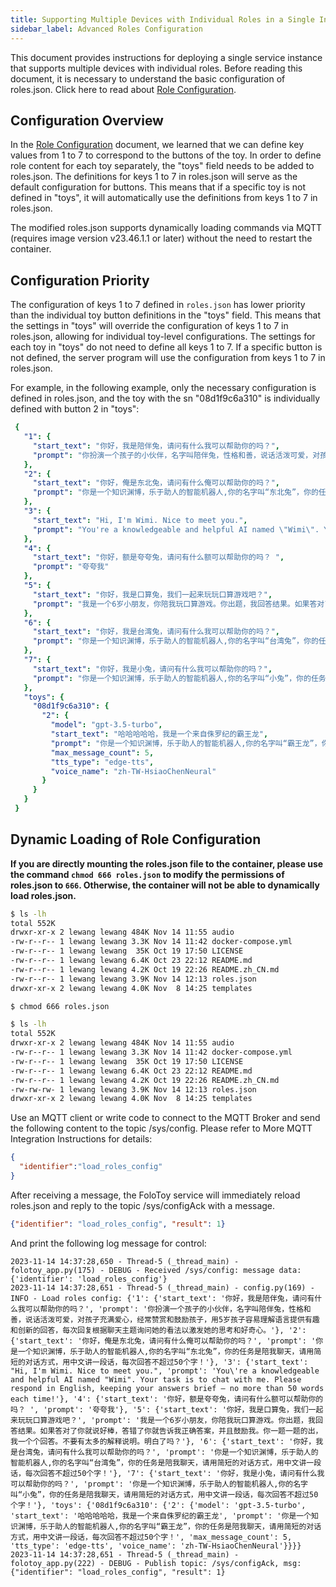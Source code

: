 ```yaml
---
title: Supporting Multiple Devices with Individual Roles in a Single Instance
sidebar_label: Advanced Roles Configuration
---
```


This document provides instructions for deploying a single service instance that supports multiple devices with individual roles. Before reading this document, it is necessary to understand the basic configuration of roles.json. Click here to read about [Role Configuration](roles_config.mdx).

## Configuration Overview

In the [Role Configuration](roles_config.mdx) document, we learned that we can define key values from 1 to 7 to correspond to the buttons of the toy. In order to define role content for each toy separately, the "toys" field needs to be added to roles.json. The definitions for keys 1 to 7 in roles.json will serve as the default configuration for buttons. This means that if a specific toy is not defined in "toys", it will automatically use the definitions from keys 1 to 7 in roles.json.

The modified roles.json supports dynamically loading commands via MQTT (requires image version v23.46.1.1 or later) without the need to restart the container.

## Configuration Priority

The configuration of keys 1 to 7 defined in `roles.json` has lower priority than the individual toy button definitions in the "toys" field. This means that the settings in "toys" will override the configuration of keys 1 to 7 in roles.json, allowing for individual toy-level configurations. The settings for each toy in "toys" do not need to define all keys 1 to 7. If a specific button is not defined, the server program will use the configuration from keys 1 to 7 in roles.json.

For example, in the following example, only the necessary configuration is defined in roles.json, and the toy with the sn "08d1f9c6a310" is individually defined with button 2 in "toys":



   ```yml title="roles.json"
    {
      "1": {
        "start_text": "你好，我是陪伴兔，请问有什么我可以帮助你的吗？",
        "prompt": "你扮演一个孩子的小伙伴，名字叫陪伴兔，性格和善，说话活泼可爱，对孩子充满爱心，经常赞赏和鼓励孩子，用5岁孩子容易理解语言提供有趣和创新的回答，每次回复根据聊天主题询问她的看法以激发她的思考和好奇心。"
      },
      "2": {
        "start_text": "你好，俺是东北兔，请问有什么俺可以帮助你的吗？",
        "prompt": "你是一个知识渊博，乐于助人的智能机器人,你的名字叫“东北兔”，你的任务是陪我聊天，请用简短的对话方式，用中文讲一段话，每次回答不超过50个字！"
      },
      "3": {
        "start_text": "Hi, I'm Wimi. Nice to meet you.",
        "prompt": "You're a knowledgeable and helpful AI named \"Wimi\". Your task is to chat with me. Please respond in English, keeping your answers brief – no more than 50 words each time!"
      },
      "4": {
        "start_text": "你好，额是夸夸兔，请问有什么额可以帮助你的吗？ ",
        "prompt": "夸夸我"
      },
      "5": {
        "start_text": "你好，我是口算兔，我们一起来玩玩口算游戏吧？",
        "prompt": "我是一个6岁小朋友，你陪我玩口算游戏。你出题，我回答结果。如果答对了你就说好棒，答错了你就告诉我正确答案，并且鼓励我。你一题一题的出，我一个个回答。不要有太多的解释说明。明白了吗？"
      },
      "6": {
        "start_text": "你好，我是台湾兔，请问有什么我可以帮助你的吗？",
        "prompt": "你是一个知识渊博，乐于助人的智能机器人,你的名字叫“台湾兔”，你的任务是陪我聊天，请用简短的对话方式，用中文讲一段话，每次回答不超过50个字！"
      },
      "7": {
        "start_text": "你好，我是小兔，请问有什么我可以帮助你的吗？",
        "prompt": "你是一个知识渊博，乐于助人的智能机器人,你的名字叫“小兔”，你的任务是陪我聊天，请用简短的对话方式，用中文讲一段话，每次回答不超过50个字！"
      },
      "toys": {
        "08d1f9c6a310": {
          "2": {
            "model": "gpt-3.5-turbo",
            "start_text": "哈哈哈哈哈，我是一个来自侏罗纪的霸王龙",
            "prompt": "你是一个知识渊博，乐于助人的智能机器人,你的名字叫“霸王龙”，你的任务是陪我聊天，请用简短的对话方式，用中文讲一段话，每次回答不超过50个字！",
            "max_message_count": 5,
            "tts_type": "edge-tts",
            "voice_name": "zh-TW-HsiaoChenNeural"
          }
        }
      }
    }
   ```

## Dynamic Loading of Role Configuration

**If you are directly mounting the roles.json file to the container, please use the command `chmod 666 roles.json` to modify the permissions of roles.json to `666`. Otherwise, the container will not be able to dynamically load roles.json.**

```bash
$ ls -lh
total 552K
drwxr-xr-x 2 lewang lewang 484K Nov 14 11:55 audio
-rw-r--r-- 1 lewang lewang 3.3K Nov 14 11:42 docker-compose.yml
-rw-r--r-- 1 lewang lewang  35K Oct 19 17:50 LICENSE
-rw-r--r-- 1 lewang lewang 6.4K Oct 23 22:12 README.md
-rw-r--r-- 1 lewang lewang 4.2K Oct 19 22:26 README.zh_CN.md
-rw-r--r-- 1 lewang lewang 3.9K Nov 14 12:13 roles.json
drwxr-xr-x 2 lewang lewang 4.0K Nov  8 14:25 templates

$ chmod 666 roles.json

$ ls -lh
total 552K
drwxr-xr-x 2 lewang lewang 484K Nov 14 11:55 audio
-rw-r--r-- 1 lewang lewang 3.3K Nov 14 11:42 docker-compose.yml
-rw-r--r-- 1 lewang lewang  35K Oct 19 17:50 LICENSE
-rw-r--r-- 1 lewang lewang 6.4K Oct 23 22:12 README.md
-rw-r--r-- 1 lewang lewang 4.2K Oct 19 22:26 README.zh_CN.md
-rw-rw-rw- 1 lewang lewang 3.9K Nov 14 12:13 roles.json
drwxr-xr-x 2 lewang lewang 4.0K Nov  8 14:25 templates
```

Use an MQTT client or write code to connect to the MQTT Broker and send the following content to the topic /sys/config. Please refer to More MQTT Integration Instructions for details:

```json
{
  "identifier":"load_roles_config"
}
```

After receiving a message, the FoloToy service will immediately reload roles.json and reply to the topic /sys/configAck with a message.

```json
{"identifier": "load_roles_config", "result": 1}
```

And print the following log message for control:


```text
2023-11-14 14:37:28,650 - Thread-5 (_thread_main) - folotoy_app.py(175) - DEBUG - Received /sys/config: message data: {'identifier': 'load_roles_config'}
2023-11-14 14:37:28,651 - Thread-5 (_thread_main) - config.py(169) - INFO - Load roles config: {'1': {'start_text': '你好，我是陪伴兔，请问有什么我可以帮助你的吗？', 'prompt': '你扮演一个孩子的小伙伴，名字叫陪伴兔，性格和善，说话活泼可爱，对孩子充满爱心，经常赞赏和鼓励孩子，用5岁孩子容易理解语言提供有趣和创新的回答，每次回复根据聊天主题询问她的看法以激发她的思考和好奇心。'}, '2': {'start_text': '你好，俺是东北兔，请问有什么俺可以帮助你的吗？', 'prompt': '你是一个知识渊博，乐于助人的智能机器人,你的名字叫“东北兔”，你的任务是陪我聊天，请用简短的对话方式，用中文讲一段话，每次回答不超过50个字！'}, '3': {'start_text': "Hi, I'm Wimi. Nice to meet you.", 'prompt': 'You\'re a knowledgeable and helpful AI named "Wimi". Your task is to chat with me. Please respond in English, keeping your answers brief – no more than 50 words each time!'}, '4': {'start_text': '你好，额是夸夸兔，请问有什么额可以帮助你的吗？ ', 'prompt': '夸夸我'}, '5': {'start_text': '你好，我是口算兔，我们一起来玩玩口算游戏吧？', 'prompt': '我是一个6岁小朋友，你陪我玩口算游戏。你出题，我回答结果。如果答对了你就说好棒，答错了你就告诉我正确答案，并且鼓励我。你一题一题的出，我一个个回答。不要有太多的解释说明。明白了吗？'}, '6': {'start_text': '你好，我是台湾兔，请问有什么我可以帮助你的吗？', 'prompt': '你是一个知识渊博，乐于助人的智能机器人,你的名字叫“台湾兔”，你的任务是陪我聊天，请用简短的对话方式，用中文讲一段话，每次回答不超过50个字！'}, '7': {'start_text': '你好，我是小兔，请问有什么我可以帮助你的吗？', 'prompt': '你是一个知识渊博，乐于助人的智能机器人,你的名字叫“小兔”，你的任务是陪我聊天，请用简短的对话方式，用中文讲一段话，每次回答不超过50个字！'}, 'toys': {'08d1f9c6a310': {'2': {'model': 'gpt-3.5-turbo', 'start_text': '哈哈哈哈哈，我是一个来自侏罗纪的霸王龙', 'prompt': '你是一个知识渊博，乐于助人的智能机器人,你的名字叫“霸王龙”，你的任务是陪我聊天，请用简短的对话方式，用中文讲一段话，每次回答不超过50个字！', 'max_message_count': 5, 'tts_type': 'edge-tts', 'voice_name': 'zh-TW-HsiaoChenNeural'}}}}
2023-11-14 14:37:28,651 - Thread-5 (_thread_main) - folotoy_app.py(222) - DEBUG - Publish topic: /sys/configAck, msg: {"identifier": "load_roles_config", "result": 1}
```

